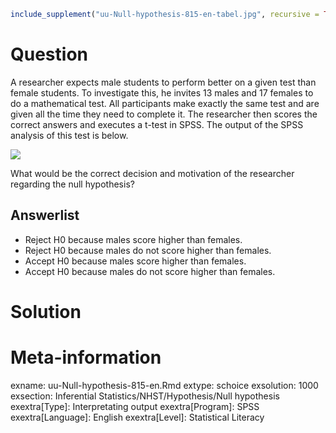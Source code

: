 ```{r, echo = FALSE, results = "hide"}
include_supplement("uu-Null-hypothesis-815-en-tabel.jpg", recursive = TRUE)
```



Question
========
  
A researcher expects male students to perform better on a given test than female students. To investigate this, he invites 13 males and 17 females to do a mathematical test. All participants make exactly the same test and are given all the time they need to complete it. The researcher then scores the correct answers and executes a t-test in SPSS. The output of the SPSS analysis of this test is below.

![](uu-Null-hypothesis-815-en-tabel.jpg)


What would be the correct decision and motivation of the researcher regarding the null hypothesis?

  
Answerlist
----------
* Reject H0 because males score higher than females.
* Reject H0 because males do not score higher than females.
* Accept H0 because males score higher than females.
* Accept H0 because males do not score higher than females.


Solution
========
  



Meta-information
================
exname: uu-Null-hypothesis-815-en.Rmd
extype: schoice
exsolution: 1000
exsection: Inferential Statistics/NHST/Hypothesis/Null hypothesis
exextra[Type]: Interpretating output
exextra[Program]: SPSS
exextra[Language]: English
exextra[Level]: Statistical Literacy
